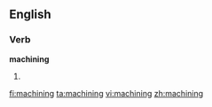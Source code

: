 ==English==

===Verb===
'''machining'''

# {{present participle of|[[machine]]}}

[[fi:machining]]
[[ta:machining]]
[[vi:machining]]
[[zh:machining]]